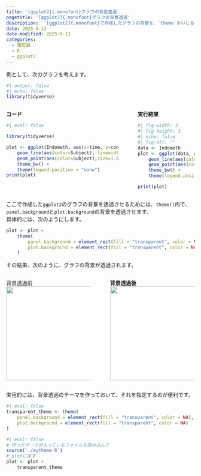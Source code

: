 ```yaml
---
title: '[ggplot2]{.monofont}グラフの背景透過'
pagetitle: '[ggplot2]{.monofont}グラフの背景透過'
description:  '[ggplot2]{.monofont}で作成したグラフの背景を、`theme`をいじることで透過させます。'
date: 2025-8-12
date-modified: 2025-8-12
categories:
  - 備忘録 
  - R
  - ggplot2
---
```


例として、次のグラフを考えます。

```r
#| output: false
#| echo: false
library(tidyverse)
```

::::{.columns}
:::{.column width=65%}
**コード**
```r
#| eval: false

library(tidyverse)

plot <- ggplot(Indometh, aes(x=time, y=conc, )) +
    geom_line(aes(color=Subject), linewidth=1) +
    geom_point(aes(color=Subject),size=1.5) +
    theme_bw() +
    theme(legend.position = "none")
print(plot)

```
:::

:::{.column width=2%}
:::

:::{.column width=33%}
**実行結果**
```r
#| fig-width: 3
#| fig-height: 3
#| echo: false
#| fig-alt: ""
data <- Indometh
plot <- ggplot(data, aes(x=time, y=conc, )) +
    geom_line(aes(color=Subject), linewidth=1) +
    geom_point(aes(color=Subject),size=1.5) +
    theme_bw() +
    theme(legend.position = "none")

print(plot)
```
:::
::::

ここで作成した`ggplot2`のグラフの背景を透過させるためには、`theme()`内で、`panel.background`と`plot.background`の背景を透過させます。  
具体的には、次のようにします。

```r
plot <- plot +
    theme(
        panel.background = element_rect(fill = "transparent", color = NA),
        plot.background = element_rect(fill = "transparent", color = NA)
    )
```

その結果、次のように、グラフの背景が透過されます。

::: {.bg-green-container}
::: {.content-container}
:::{.columns}
:::{.column width=49%}
背景透過前  
![](lineplot.png){width=250}
:::
:::{.column width=2%}
:::
:::{.column width=49%}
**背景透過後**  
![](transparent.png){width=250}
:::
:::
:::
:::

実用的には、背景透過のテーマを作っておいて、それを指定するのが便利です。
```R
#| eval: false
transparent_theme <- theme(
    panel.background = element_rect(fill = "transparent", color = NA),
    plot.background = element_rect(fill = "transparent", color = NA)
)
```

```r
#| eval: false
# 作ったテーマが入っているファイルを読み込んで
source('./mytheme.R')
# plotに足す
plot <- plot +
    transparent_theme
```
